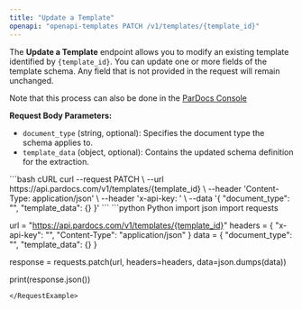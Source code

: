 ```yaml
---
title: "Update a Template"
openapi: "openapi-templates PATCH /v1/templates/{template_id}"
---
```


The **Update a Template** endpoint allows you to modify an existing template identified by `{template_id}`. You can update one or more fields of the template schema. Any field that is not provided in the request will remain unchanged.

<Note>Note that this process can also be done in the [ParDocs Console](https://www.pardocs.com)</Note>

**Request Body Parameters:**

- `document_type` (string, optional): Specifies the document type the schema applies to.
- `template_data` (object, optional): Contains the updated schema definition for the extraction.

<RequestExample>
```bash cURL
curl --request PATCH \
  --url https://api.pardocs.com/v1/templates/{template_id} \
  --header 'Content-Type: application/json' \
  --header 'x-api-key: <api-key>' \
  --data '{
  "document_type": "<string>",
  "template_data": {}
}'
```
```python Python
import json
import requests

url = "https://api.pardocs.com/v1/templates/{template_id}"
headers = {
    "x-api-key": "<api-key>",
    "Content-Type": "application/json"
}
data = {
    "document_type": "<string>",
    "template_data": {}
}

response = requests.patch(url, headers=headers, data=json.dumps(data))

print(response.json())
```
</RequestExample>
